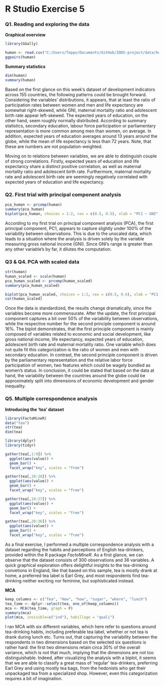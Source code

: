 # R Studio Exercise 5

### Q1. Reading and exploring the data

**Graphical overview**
```r
library(GGally)

human <- read.csv("C:/Users/Teppo/Documents/GitHub/IODS-project/data/human2.csv", row.names = 1)
ggpairs(human)
```

**Summary statistics**
```r
dim(human)
summary(human)
```

Based on the first glance on this week's dataset of development indicators across 155 countries, the following patterns could be brought forward. Considering the variables' distributions, it appears, that at least the ratio of participation rates between women and men and life expectancy are somewhat right-skewed, while GNI, maternal mortality ratio and adolescent birth rate appear left-skewed. The expected years of education, on the other hand, seem roughly normally distributed. According to summary statistics, secondary education, labour force participation or parliamentary representation is more common among men than women, on average. In addition, expected years of education averages around 13 years around the globe, while the mean of life expectancy is less than 72 years. Note, that these are numbers are not population-weighted.

Moving on to relations between variables, we are able to distinguish couple of strong correlations. Firstly, expected years of education and life expectancy share a distinct positive correlation, as well as maternal mortality ratio and adolescent birth rate. Furthermore, maternal mortality rate and adolescent birth rate are seemingly negatively correlated with expected years of education and life expectancy.

### Q2. First trial with principal component analysis

```r
pca_human <- prcomp(human)
summary(pca_human)
biplot(pca_human, choices = 1:2, cex = c(0.5, 0.5), xlab = "PC1 ~ GNI", ylab = "PC2") 
```

According to my first trial on principal component analysis (PCA), the first principal component, PC1, appears to capture slightly under 100% of the variability between observations. This is due to the unscaled data, which leads to a situation where the analysis is driven solely by the variable measuring gross national income (GNI). Since GNI's range is greater than any other variable's by far, it dilutes the computation. 

### Q3 & Q4. PCA with scaled data

```r
str(human)
human_scaled <- scale(human)
pca_human_scaled <- prcomp(human_scaled)
summary(pca_human_scaled)

biplot(pca_human_scaled, choices = 1:2, cex = c(0.5, 0.6), xlab = "PC1 ~ Social and economic development", ylab = "PC2 ~ Women's status")
cor(human_scaled)
```
Once the data is standardized, the results change dramatically, since the variables become more commensurate. After the update, the first principal component captures a bit over 50% of the variability between observations, while the respective number for the second principle component is around 16%. The biplot demonstrates, that the first principle component is mainly composed of variables related to economic and social development, like gross national income, life expectancy, expected years of education, adolescent birth rate and maternal mortality ratio. One variable which does not quite fit this categorization is the ratio of women and men with secondary education. In contrast, the second principle component is driven by the parliamentary representation and the relative labor force participation of women, two features which could be wagely bundled as women's status. In conclusion, it could be stated that based on the data at hand, the variability between the countries around the globe could be approximately split into dimensions of economic development and gender inequality.

### Q5. Multiple correspondence analysis

**Introducing the 'tea' dataset**
```r
library(FactoMineR)
data("tea")
str(tea)
dim(tea)

library(dplyr)
library(tidyr)

gather(tea[,1:9]) %>%
  ggplot(aes(value)) +
  geom_bar() +
  facet_wrap("key", scales = "free")

gather(tea[,10:18]) %>%
  ggplot(aes(value)) +
  geom_bar() +
  facet_wrap("key", scales = "free")

gather(tea[,19:27]) %>%
  ggplot(aes(value)) +
  geom_bar() +
  facet_wrap("key", scales = "free")

gather(tea[,28:36]) %>%
  ggplot(aes(value)) +
  geom_bar() +
  facet_wrap("key", scales = "free")

```

As a final exercise, I performed a multiple correspondence analysis with a dataset regarding the habits and perceptions of English tea-drinkers, provided within the R package *FactoMineR*. As a first glance, we can observe that the dataset consists of 300 observations and 36 variables. A quick graphical exploration offers delightful insights to the tea-drinking convetions in England, like that based on this sample, tea is mostly drank at home, a preferred tea label is Earl Grey, and most respondents find tea-drinking neither exciting nor feminine, but sophisticated instead.

**MCA**
```r
keep_columns <- c("Tea", "How", "how", "sugar", "where", "lunch")
tea_time <- dplyr::select(tea, one_of(keep_columns))
mca <- MCA(tea_time, graph = F)
summary(mca)
plot(mca, invisible=c("ind"), habillage = "quali")
```
I ran MCA with six different variables, which here refer to questions around tea-drinking habits, including preferable tea label, whether or not tea is drank during lunch etc. Turns out, that capturing the variability between the respondents in two dimensions based on the selected six questions is rather hard: the first two dimensions retain circa 30% of the overall variance, which is not that much, implying that the dimensions are not too distinguishable. Indeed, after visualizing the analysis with a biplot, it seems that we are able to classify a great mass of 'regular' tea-drinkers, preferring Earl Grey and using mostly tea bags, from the hedonists who get their unpackaged tea from a specialized shop. However, even this categorization requires a bit of imagination. 

